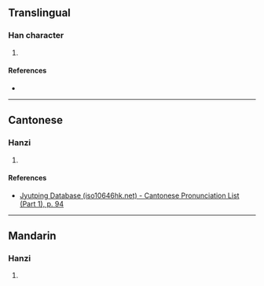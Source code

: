 {{character info/new}}
==Translingual==

===Han character===
{{Han char|rn=38|rad=女|as=09|sn=12|four=|canj=VSMG,XVSMG|ids=⿰女屋}}

# {{defn|Han|sort=女09}}

====References====
* {{Han ref|kx=0266.240|dkj=06485|dj=0533.280|hdz=21069.110|uh=5A89|ud=23177}}

----

==Cantonese==

===Hanzi===
{{yue-hanzi|jyut=[[ak1]], [[ngak1]]|y=ak1, ngak1}}

# {{defn|lang=yue|sort=女09}}

====References====
* [http://www.iso10646hk.net/jp/document/download.jsp Jyutping Database (iso10646hk.net) - Cantonese Pronunciation List (Part 1), p. 94]

----

==Mandarin==

===Hanzi===
{{cmn-hanzi|pin=[[wò]] ([[wo4]])|wg=wo<sup>4</sup>}}

# {{defn|lang=cmn|sort=女09}}